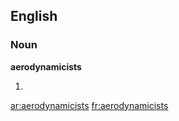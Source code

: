 ==English==

===Noun===
'''aerodynamicists'''

# {{plural of|[[aerodynamicist]]}}

[[ar:aerodynamicists]]
[[fr:aerodynamicists]]